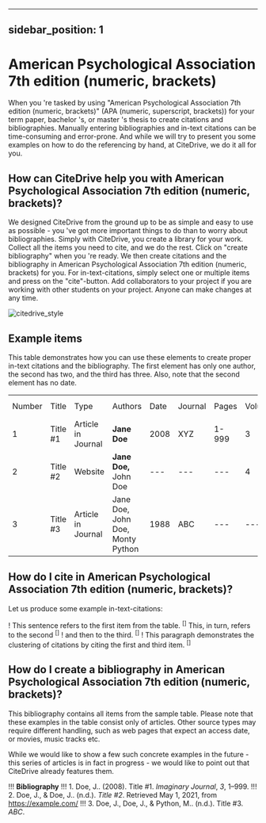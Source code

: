 
---
sidebar_position: 1
---

# American Psychological Association 7th edition (numeric, brackets)

When you 're tasked by using "American Psychological Association 7th edition (numeric, brackets)" (APA (numeric, superscript, brackets)) for your term paper, bachelor 's, or master 's thesis to create citations and bibliographies.
Manually entering bibliographies and in-text citations can be time-consuming and error-prone. And while we will try to present you some examples on how to do the referencing by hand, at CiteDrive, we do it all for you.

<!---
## About  American Psychological Association 7th edition (numeric, brackets)

* Title: American Psychological Association 7th edition (numeric, brackets)
* Short Title (Id): APA (numeric, superscript, brackets))
* Authors: American Psychological Association 7th edition (numeric, brackets)
* Download: American Psychological Association 7th edition (numeric, brackets)
 --->

## How can CiteDrive help you with American Psychological Association 7th edition (numeric, brackets)?

We designed CiteDrive from the ground up to be as simple and easy to use as possible - you 've got more important things to do than to worry about bibliographies. Simply with CiteDrive, you create a library for your work. Collect all the items you need to cite, and we do the rest. Click on "create bibliography" when you 're ready. We then create citations and the bibliography in American Psychological Association 7th edition (numeric, brackets) for you. For in-text-citations, simply select one or multiple items and press on the "cite"-button. Add collaborators to your project if you are working with other students on your project. Anyone can make changes at any time.


![citedrive_style](images/american-psychological-association-7th-edition-numeric-brackets.svg "Choose American Psychological Association 7th edition (numeric, brackets) in the CiteDrive App")


## Example items

This table demonstrates how you can use these elements to create proper in-text citations and the bibliography. The first element has only one author, the second has two, and the third has three. Also, note that the second element has no date.


<table>
  <tr>
   <td>Number
   </td>
   <td>Title
   </td>
   <td>Type
   </td>
   <td>Authors
   </td>
   <td>Date
   </td>
   <td>Journal
   </td>
   <td>Pages
   </td>
   <td>Volume
   </td>
   <td>Issue
   </td>
   <td>Access Date
   </td>
  </tr>
  <tr>
   <td>1
   </td>
   <td>Title #1
   </td>
   <td>Article in Journal
   </td>
   <td><strong>Jane Doe</strong>
   </td>
   <td>2008
   </td>
   <td>XYZ
   </td>
   <td>1-999
   </td>
   <td>3
   </td>
   <td>2
   </td>
   <td>--
   </td>
  </tr>
  <tr>
   <td>
2
   </td>
   <td>Title #2
   </td>
   <td>Website
   </td>
   <td><strong>Jane Doe, </strong>John Doe
   </td>
   <td>---
   </td>
   <td>---
   </td>
   <td>---
   </td>
   <td>4
   </td>
   <td>---
   </td>
   <td>2020-05-01
   </td>
  </tr>
  <tr>
   <td>3
   </td>
   <td>Title #3
   </td>
   <td>Article in Journal
   </td>
   <td>Jane Doe, John Doe, Monty Python
   </td>
   <td>1988
   </td>
   <td>ABC
   </td>
   <td>---
   </td>
   <td>---
   </td>
   <td>16
   </td>
   <td>---
   </td>
  </tr>
</table>



## How do I cite in  American Psychological Association 7th edition (numeric, brackets)?

Let us produce some example in-text-citations:

! This sentence refers to the first item from the table. <sup>[]</sup> This, in turn, refers to the second <sup>[]</sup>
! and then to the third.  <sup>[]</sup>
! This paragraph demonstrates the clustering of citations by citing the first and third item. <sup>[]</sup>



## How do I create a bibliography in American Psychological Association 7th edition (numeric, brackets)?

This bibliography contains all items from the sample table. Please note that these examples in the table consist only of articles. Other source types may require different handling, such as web pages that expect an access date, or movies, music tracks etc.

While we would like to show a few such concrete examples in the future - this series of articles is in fact in progress - we would like to point out that CiteDrive already features them.


!!! **Bibliography**
!!! 1. Doe, J.. (2008). Title #1. <i>Imaginary Journal</i>, <i>3</i>, 1–999.
!!! 2. Doe, J., &amp; Doe, J.. (n.d.). <i>Title #2</i>. Retrieved May 1, 2021, from https://example.com/
!!! 3. Doe, J., Doe, J., &amp; Python, M.. (n.d.). Title #3. <i>ABC</i>.


```
        